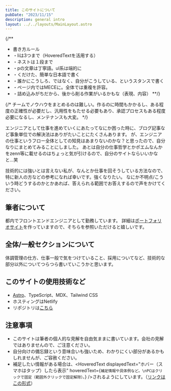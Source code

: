 ```yaml
---
title: このサイトについて
pubDate: "2023/11/15"
description: general intro
layout: ../../layouts/MainLayout.astro
---
```



{/**
  * 書き方ルール
  * ・liは3つまで（HoveredTextを活用する）
  * ・ネストは１段まで
  * ・pの文章は丁寧語。ul系は端的に
  * ・くだけた、簡単な日本語で書く
  * ・誰かにこうしろ、ではなく、自分がこうしている、というスタンスで書く
  * ・ページ内ではMECEに。全体では重複を許容。
  * ・詰め込みがちだから、後から削る作業がいるかもな（表現、内容）
  **/}

{/* チームでノウハウをまとめるのは難しい。作るのに時間もかかるし、ある程度の正確性が必要だし、汎用性をもたせる必要もあり、承認プロセスもある程度必要になるし、メンテナンスも大変。 */}

エンジニアとして仕事を進めていくにあたってなにか困った時に、ブログ記事など事象単位での解決法はありがたいことにたくさんあります。
が、エンジニアの仕事というフロー全体としての知見はあまりないのかな？と思ったので、自分なりにまとめてみることにしました。
あとは自分の仕事哲学とかポエムなんかをzenn等に載せるのはちょっと気が引けるので、自分のサイトならいいかなと…笑

技術的には強いとは言えない私が、なんとか仕事を回そうしている方法なので、特に新人の方などの参考になれば幸いです。強くなりたい。
なにか不明点/こういう時どうするのかとかあれば、答えられる範囲でお答えするので声をかけてください。

## 筆者について

都内でフロントエンドエンジニアとして勤務しています。
詳細は<a href={SITE.portfolio}>ポートフォリオサイト</a>を作っていますので、そちらを参照いただけると嬉しいです。

## 全体/一般セクションについて

体調管理の仕方、仕事一般で気をつけていること、採用についてなど、技術的な部分以外についてつらつら書いていこうかと思います。

## このサイトの使用技術など

- [Astro](https://astro.build/)、TypeScript、MDX、Tailwind CSS
- ホスティングはNetlify
- リポジトリは[こちら](https://github.com/kzk4043/knowledge-doc)

## 注意事項

- このサイトは筆者の個人的な見解を自由気ままに書いています。会社の見解ではありませんので、ご注意ください。
- 自分向けの備忘録という意味合いも強いため、わかりにくい部分があるかもしれませんが、ご容赦ください。
- 補足したい情報がある場合は、<HoveredText displayedText="ホバー（スマホはタップ）したら表示" hoveredText={`補足情報や具体例など。\nPCはクリックで固定（範囲外クリックで固定解除）。`} />されるようにしています。（[リンクはこの形式](/general/introduction)）
